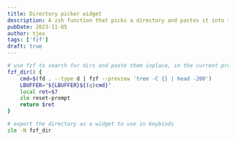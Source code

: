 ```yaml
---
title: Directory picker widget
description: A zsh function that picks a directory and pastes it into the current prompt using fzf.
pubDate: 2023-11-05
author: tjex
tags: ['fzf']
draft: true
---
```


```zsh
# use fzf to search for dirs and paste them inplace, in the current prompt
fzf_dir() {
    cmd=$(fd . --type d | fzf --preview 'tree -C {} | head -200')
    LBUFFER="${LBUFFER}${(q)cmd}"
    local ret=$?
    zle reset-prompt
    return $ret
}

# export the directory as a widget to use in keybinds
zle -N fzf_dir
```
